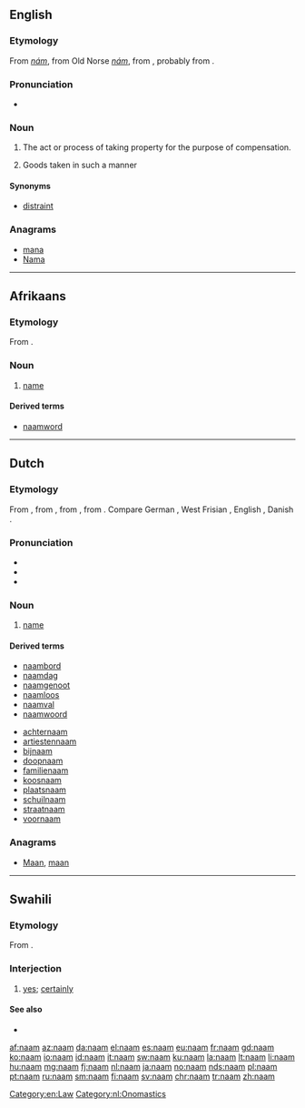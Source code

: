 {{also|nam|Nam|'Nam|NAM|nám|năm|nấm}}
==English==

===Etymology===
From {{etyl|ang|en}} ''[[nám]]'', from Old Norse ''[[nám]]'', from {{etyl|gem-pro|en}} {{m|gem-pro|*nemaną||take}}, probably from {{etyl|ine-pro|en}} {{m|ine-pro|*nem-||take}}.

===Pronunciation===
* {{IPA|/nɑːm/|lang=en}}

===Noun===
{{en-noun|-}}

# {{context|obsolete|legal|lang=en}} The act or process of taking property for the purpose of compensation.
# {{context|obsolete|legal|lang=en}} Goods taken in such a manner

====Synonyms====
* [[distraint]]

===Anagrams===
* [[mana#English|mana]]
* [[Nama#English|Nama]]

[[Category:en:Law]]

----

==Afrikaans==

===Etymology===
From {{etyl|nl|af}} {{term|naam|lang=nl}}.

===Noun===
{{af-noun|name}}

# [[name]]

====Derived terms====
* [[naamword]]

----

==Dutch==

===Etymology===
From {{inh|nl|dum|name}}, from {{inh|nl|odt|namo}}, from {{etyl|gem-pro|nl}} {{m|gem-pro|*namô}}, from {{etyl|ine-pro|nl}} {{m|ine-pro|*h₁nómn̥}}. Compare German {{term|Name|lang=de}}, West Frisian {{term|namme|lang=fy}}, English {{term|name|lang=en}}, Danish {{term|navn|lang=da}}.

===Pronunciation===
* {{audio|Nl-naam.ogg|Audio|lang=nl}}
* {{rhymes|aːm|lang=nl}}
* {{IPA|/naːm/|lang=nl}}

===Noun===
{{nl-noun|m|-en|naampje}}

# [[name]]

====Derived terms====
<!-- naam* -->
* [[naambord]]
* [[naamdag]]
* [[naamgenoot]]
* [[naamloos]]
* [[naamval]]
* [[naamwoord]]
<!-- *naam -->
* [[achternaam]]
* [[artiestennaam]]
* [[bijnaam]]
* [[doopnaam]]
* [[familienaam]]
* [[koosnaam]]
* [[plaatsnaam]]
* [[schuilnaam]]
* [[straatnaam]]
* [[voornaam]]

===Anagrams===
* [[Maan#Dutch|Maan]], [[maan#Dutch|maan]]

[[Category:nl:Onomastics]]

----
==Swahili==
===Etymology===
From {{etyl|ar|sw}} {{m|ar|نَعَمْ}}.
===Interjection===
{{head|sw|interjection}}

# [[yes]]; [[certainly]]

====See also====
* {{l|sw|ndiyo}}

[[af:naam]]
[[az:naam]]
[[da:naam]]
[[el:naam]]
[[es:naam]]
[[eu:naam]]
[[fr:naam]]
[[gd:naam]]
[[ko:naam]]
[[io:naam]]
[[id:naam]]
[[it:naam]]
[[sw:naam]]
[[ku:naam]]
[[la:naam]]
[[lt:naam]]
[[li:naam]]
[[hu:naam]]
[[mg:naam]]
[[fj:naam]]
[[nl:naam]]
[[ja:naam]]
[[no:naam]]
[[nds:naam]]
[[pl:naam]]
[[pt:naam]]
[[ru:naam]]
[[sm:naam]]
[[fi:naam]]
[[sv:naam]]
[[chr:naam]]
[[tr:naam]]
[[zh:naam]]